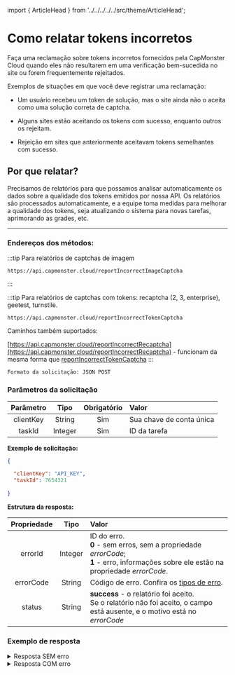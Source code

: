 ﻿import { ArticleHead } from '../../../../../src/theme/ArticleHead';

<ArticleHead slug="api/bad-tokens" />

# Como relatar tokens incorretos

Faça uma reclamação sobre tokens incorretos fornecidos pela CapMonster Cloud quando eles não resultarem em uma verificação bem-sucedida no site ou forem frequentemente rejeitados.

Exemplos de situações em que você deve registrar uma reclamação:

- Um usuário recebeu um token de solução, mas o site ainda não o aceita como uma solução correta de captcha.

- Alguns sites estão aceitando os tokens com sucesso, enquanto outros os rejeitam.

- Rejeição em sites que anteriormente aceitavam tokens semelhantes com sucesso.


## Por que relatar?

Precisamos de relatórios para que possamos analisar automaticamente os dados sobre a qualidade dos tokens emitidos por nossa API. Os relatórios são processados automaticamente, e a equipe toma medidas para melhorar a qualidade dos tokens, seja atualizando o sistema para novas tarefas, aprimorando as grades, etc.

---

### Endereços dos métodos:


:::tip Para relatórios de captchas de imagem
```http
https://api.capmonster.cloud/reportIncorrectImageCaptcha
```
:::


:::tip Para relatórios de captchas com tokens: recaptcha (2, 3, enterprise), geetest, turnstile.
```http
https://api.capmonster.cloud/reportIncorrectTokenCaptcha
```

Caminhos também suportados:

[https://api.capmonster.cloud/reportIncorrectRecaptcha](https://api.capmonster.cloud/reportIncorrectRecaptcha) - funcionam da mesma forma que [reportIncorrectTokenCaptcha](https://api.capmonster.cloud/reportIncorrectTokenCaptcha)
:::



`Formato da solicitação: JSON POST`

### Parâmetros da solicitação

| **Parâmetro** | **Tipo** | **Obrigatório** | **Valor** |
| :------------------------: | :--------------: | :--------------------------------: | :------------------------------------------------------------ |
|         clientKey         |      String      |                Sim                | Sua chave de conta única |
|           taskId           |     Integer     |                Sim                |              ID da tarefa              |

**Exemplo de solicitação:**

```json
{

  "clientKey": "API_KEY",
  "taskId": 7654321
  
}
```

**Estrutura da resposta:**

| **Propriedade** | **Tipo** | **Valor** |
| :------------------------: | :--------------: | :----------------------------------------------------------------------------------------------------------------------------------------------------------------------------------------- |
|          errorId          |     Integer     | ID do erro.<br />**0** - sem erros, sem a propriedade *errorCode*;<br />**1** - erro, informações sobre ele estão na propriedade *errorCode*. |
|         errorCode         |      String      | Código de erro. Confira os [tipos de erro](./api-errors.md). |
|           status           |      String      | **success** - o relatório foi aceito.<br />Se o relatório não foi aceito, o campo está ausente, e o motivo está no *errorCode* |

### Exemplo de resposta

<details>
  <summary>
    Resposta SEM erro
  </summary>

```json
{
  "errorId": 0,
  "status": "success"
}
```

</details>

<details>
  <summary>
    Resposta COM erro
  </summary>

```json
{
  "errorId": 1,
  "errorCode": "ERROR_KEY_DOES_NOT_EXIST"
}
```

</details>